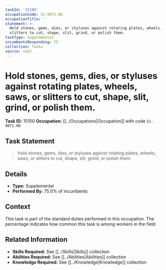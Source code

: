 ```yaml
---
taskId: '15100'
occupationCode: 51-9071.06
occupationTitle: ''
statement: >-
  Hold stones, gems, dies, or styluses against rotating plates, wheels, saws, or
  slitters to cut, shape, slit, grind, or polish them.
taskType: Supplemental
incumbentsResponding: 75
collection: Tasks
source: onet
---
```

# Hold stones, gems, dies, or styluses against rotating plates, wheels, saws, or slitters to cut, shape, slit, grind, or polish them.

**Task ID:** 15100
**Occupation:** [[../Occupations|Occupation]] with code `51-9071.06`

## Task Statement

> Hold stones, gems, dies, or styluses against rotating plates, wheels, saws, or slitters to cut, shape, slit, grind, or polish them.

## Details

- **Type:** Supplemental
- **Performed By:** 75.0% of incumbents

## Context

This task is part of the standard duties performed in this occupation. The percentage indicates how common this task is among workers in the field.

## Related Information

- **Skills Required:** See [[../Skills|Skills]] collection
- **Abilities Required:** See [[../Abilities|Abilities]] collection
- **Knowledge Required:** See [[../Knowledge|Knowledge]] collection
